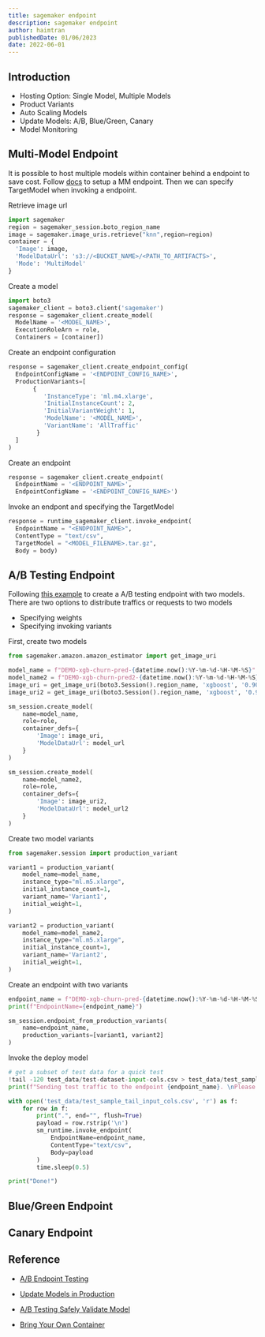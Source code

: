 ```yaml
---
title: sagemaker endpoint
description: sagemaker endpoint
author: haimtran
publishedDate: 01/06/2023
date: 2022-06-01
---
```


## Introduction

- Hosting Option: Single Model, Multiple Models
- Product Variants
- Auto Scaling Models
- Update Models: A/B, Blue/Green, Canary
- Model Monitoring

## Multi-Model Endpoint

It is possible to host multiple models within container behind a endpoint to save cost. Follow [docs](https://docs.aws.amazon.com/sagemaker/latest/dg/create-multi-model-endpoint.html) to setup a MM endpoint. Then we can specify TargetModel when invoking a endpoint.

Retrieve image url

```py
import sagemaker
region = sagemaker_session.boto_region_name
image = sagemaker.image_uris.retrieve("knn",region=region)
container = {
  'Image': image,
  'ModelDataUrl': 's3://<BUCKET_NAME>/<PATH_TO_ARTIFACTS>',
  'Mode': 'MultiModel'
}
```

Create a model

```py
import boto3
sagemaker_client = boto3.client('sagemaker')
response = sagemaker_client.create_model(
  ModelName = '<MODEL_NAME>',
  ExecutionRoleArn = role,
  Containers = [container])
```

Create an endpoint configuration

```py
response = sagemaker_client.create_endpoint_config(
  EndpointConfigName = '<ENDPOINT_CONFIG_NAME>',
  ProductionVariants=[
       {
          'InstanceType': 'ml.m4.xlarge',
          'InitialInstanceCount': 2,
          'InitialVariantWeight': 1,
          'ModelName': '<MODEL_NAME>',
          'VariantName': 'AllTraffic'
        }
  ]
)
```

Create an endpoint

```py
response = sagemaker_client.create_endpoint(
  EndpointName = '<ENDPOINT_NAME>',
  EndpointConfigName = '<ENDPOINT_CONFIG_NAME>')
```

Invoke an endpont and specifying the TargetModel

```py
response = runtime_sagemaker_client.invoke_endpoint(
  EndpointName = "<ENDPOINT_NAME>",
  ContentType = "text/csv",
  TargetModel = "<MODEL_FILENAME>.tar.gz",
  Body = body)
```

## A/B Testing Endpoint

Following [this example](https://docs.aws.amazon.com/sagemaker/latest/dg/model-ab-testing.html) to create a A/B testing endpoint with two models. There are two options to distribute traffics or requests to two models

- Specifying weights
- Specifying invoking variants

First, create two models

```py
from sagemaker.amazon.amazon_estimator import get_image_uri

model_name = f"DEMO-xgb-churn-pred-{datetime.now():%Y-%m-%d-%H-%M-%S}"
model_name2 = f"DEMO-xgb-churn-pred2-{datetime.now():%Y-%m-%d-%H-%M-%S}"
image_uri = get_image_uri(boto3.Session().region_name, 'xgboost', '0.90-1')
image_uri2 = get_image_uri(boto3.Session().region_name, 'xgboost', '0.90-2')

sm_session.create_model(
    name=model_name,
    role=role,
    container_defs={
        'Image': image_uri,
        'ModelDataUrl': model_url
    }
)

sm_session.create_model(
    name=model_name2,
    role=role,
    container_defs={
        'Image': image_uri2,
        'ModelDataUrl': model_url2
    }
)

```

Create two model variants

```py
from sagemaker.session import production_variant

variant1 = production_variant(
    model_name=model_name,
    instance_type="ml.m5.xlarge",
    initial_instance_count=1,
    variant_name='Variant1',
    initial_weight=1,
)

variant2 = production_variant(
    model_name=model_name2,
    instance_type="ml.m5.xlarge",
    initial_instance_count=1,
    variant_name='Variant2',
    initial_weight=1,
)
```

Create an endpoint with two variants

```py
endpoint_name = f"DEMO-xgb-churn-pred-{datetime.now():%Y-%m-%d-%H-%M-%S}"
print(f"EndpointName={endpoint_name}")

sm_session.endpoint_from_production_variants(
    name=endpoint_name,
    production_variants=[variant1, variant2]
)
```

Invoke the deploy model

```py
# get a subset of test data for a quick test
!tail -120 test_data/test-dataset-input-cols.csv > test_data/test_sample_tail_input_cols.csv
print(f"Sending test traffic to the endpoint {endpoint_name}. \nPlease wait...")

with open('test_data/test_sample_tail_input_cols.csv', 'r') as f:
    for row in f:
        print(".", end="", flush=True)
        payload = row.rstrip('\n')
        sm_runtime.invoke_endpoint(
            EndpointName=endpoint_name,
            ContentType="text/csv",
            Body=payload
        )
        time.sleep(0.5)

print("Done!")
```

## Blue/Green Endpoint

## Canary Endpoint

## Reference

- [A/B Endpoint Testing](https://aws.amazon.com/blogs/machine-learning/a-b-testing-ml-models-in-production-using-amazon-sagemaker/)

- [Update Models in Production](https://docs.aws.amazon.com/sagemaker/latest/dg/deployment-guardrails.html)

- [A/B Testing Safely Validate Model](https://docs.aws.amazon.com/sagemaker/latest/dg/model-ab-testing.html)

- [Bring Your Own Container](https://docs.aws.amazon.com/sagemaker/latest/dg/build-multi-model-build-container.html)
